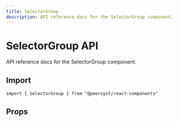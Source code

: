 ```yaml
---
title: SelectorGroup
description: API reference docs for the SelectorGroup component.
---
```



# SelectorGroup API

API reference docs for the SelectorGroup component.

## Import

```tsx
import { SelectorGroup } from "@peersyst/react-components"
```

## Props

<Props component="SelectorGroup" />